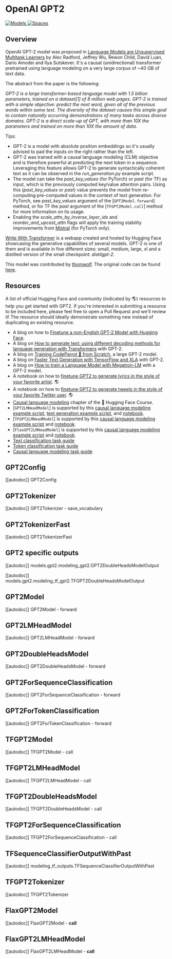 <!--Copyright 2020 The HuggingFace Team. All rights reserved.

Licensed under the Apache License, Version 2.0 (the "License"); you may not use this file except in compliance with
the License. You may obtain a copy of the License at

http://www.apache.org/licenses/LICENSE-2.0

Unless required by applicable law or agreed to in writing, software distributed under the License is distributed on
an "AS IS" BASIS, WITHOUT WARRANTIES OR CONDITIONS OF ANY KIND, either express or implied. See the License for the
specific language governing permissions and limitations under the License.
-->

# OpenAI GPT2

<div class="flex flex-wrap space-x-1">
<a href="https://huggingface.co/models?filter=gpt2">
<img alt="Models" src="https://img.shields.io/badge/All_model_pages-gpt2-blueviolet">
</a>
<a href="https://huggingface.co/spaces/docs-demos/gpt2">
<img alt="Spaces" src="https://img.shields.io/badge/%F0%9F%A4%97%20Hugging%20Face-Spaces-blue">
</a>
</div>

## Overview

OpenAI GPT-2 model was proposed in [Language Models are Unsupervised Multitask Learners](https://cdn.openai.com/better-language-models/language_models_are_unsupervised_multitask_learners.pdf) by Alec
Radford, Jeffrey Wu, Rewon Child, David Luan, Dario Amodei and Ilya Sutskever. It's a causal (unidirectional)
transformer pretrained using language modeling on a very large corpus of ~40 GB of text data.

The abstract from the paper is the following:

*GPT-2 is a large transformer-based language model with 1.5 billion parameters, trained on a dataset[1] of 8 million
web pages. GPT-2 is trained with a simple objective: predict the next word, given all of the previous words within some
text. The diversity of the dataset causes this simple goal to contain naturally occurring demonstrations of many tasks
across diverse domains. GPT-2 is a direct scale-up of GPT, with more than 10X the parameters and trained on more than
10X the amount of data.*

Tips:

- GPT-2 is a model with absolute position embeddings so it's usually advised to pad the inputs on the right rather than
  the left.
- GPT-2 was trained with a causal language modeling (CLM) objective and is therefore powerful at predicting the next
  token in a sequence. Leveraging this feature allows GPT-2 to generate syntactically coherent text as it can be
  observed in the *run_generation.py* example script.
- The model can take the *past_key_values* (for PyTorch) or *past* (for TF) as input, which is the previously computed
  key/value attention pairs. Using this (*past_key_values* or *past*) value prevents the model from re-computing
  pre-computed values in the context of text generation. For PyTorch, see *past_key_values* argument of the
  [`GPT2Model.forward`] method, or for TF the *past* argument of the
  [`TFGPT2Model.call`] method for more information on its usage.
- Enabling the *scale_attn_by_inverse_layer_idx* and *reorder_and_upcast_attn* flags will apply the training stability
  improvements from [Mistral](https://github.com/stanford-crfm/mistral/) (for PyTorch only).

[Write With Transformer](https://transformer.huggingface.co/doc/gpt2-large) is a webapp created and hosted by
Hugging Face showcasing the generative capabilities of several models. GPT-2 is one of them and is available in five
different sizes: small, medium, large, xl and a distilled version of the small checkpoint: *distilgpt-2*.

This model was contributed by [thomwolf](https://huggingface.co/thomwolf). The original code can be found [here](https://openai.com/blog/better-language-models/).

## Resources

A list of official Hugging Face and community (indicated by 🌎) resources to help you get started with GPT2. If you're interested in submitting a resource to be included here, please feel free to open a Pull Request and we'll review it! The resource should ideally demonstrate something new instead of duplicating an existing resource.

<PipelineTag pipeline="text-generation"/>

- A blog on how to [Finetune a non-English GPT-2 Model with Hugging Face](https://www.philschmid.de/fine-tune-a-non-english-gpt-2-model-with-huggingface).
- A blog on [How to generate text: using different decoding methods for language generation with Transformers](https://huggingface.co/blog/how-to-generate) with GPT-2.
- A blog on [Training CodeParrot 🦜 from Scratch](https://huggingface.co/blog/codeparrot), a large GPT-2 model.
- A blog on [Faster Text Generation with TensorFlow and XLA](https://huggingface.co/blog/tf-xla-generate) with GPT-2.
- A blog on [How to train a Language Model with Megatron-LM](https://huggingface.co/blog/megatron-training) with a GPT-2 model.
- A notebook on how to [finetune GPT2 to generate lyrics in the style of your favorite artist](https://colab.research.google.com/github/AlekseyKorshuk/huggingartists/blob/master/huggingartists-demo.ipynb). 🌎
- A notebook on how to [finetune GPT2 to generate tweets in the style of your favorite Twitter user](https://colab.research.google.com/github/borisdayma/huggingtweets/blob/master/huggingtweets-demo.ipynb). 🌎
- [Causal language modeling](https://huggingface.co/course/en/chapter7/6?fw=pt#training-a-causal-language-model-from-scratch) chapter of the 🤗 Hugging Face Course.
- [`GPT2LMHeadModel`] is supported by this [causal language modeling example script](https://github.com/huggingface/transformers/tree/main/examples/pytorch/language-modeling#gpt-2gpt-and-causal-language-modeling), [text generation example script](https://github.com/huggingface/transformers/tree/main/examples/pytorch/text-generation), and [notebook](https://colab.research.google.com/github/huggingface/notebooks/blob/main/examples/language_modeling.ipynb).
- [`TFGPT2LMHeadModel`] is supported by this [causal language modeling example script](https://github.com/huggingface/transformers/tree/main/examples/tensorflow/language-modeling#run_clmpy) and [notebook](https://colab.research.google.com/github/huggingface/notebooks/blob/main/examples/language_modeling-tf.ipynb).
- [`FlaxGPT2LMHeadModel`] is supported by this [causal language modeling example script](https://github.com/huggingface/transformers/tree/main/examples/flax/language-modeling#causal-language-modeling) and [notebook](https://colab.research.google.com/github/huggingface/notebooks/blob/main/examples/causal_language_modeling_flax.ipynb).
- [Text classification task guide](./tasks/sequence_classification)
- [Token classification task guide](./tasks/token_classification)
- [Causal language modeling task guide](./tasks/language_modeling)

## GPT2Config

[[autodoc]] GPT2Config

## GPT2Tokenizer

[[autodoc]] GPT2Tokenizer
    - save_vocabulary

## GPT2TokenizerFast

[[autodoc]] GPT2TokenizerFast

## GPT2 specific outputs

[[autodoc]] models.gpt2.modeling_gpt2.GPT2DoubleHeadsModelOutput

[[autodoc]] models.gpt2.modeling_tf_gpt2.TFGPT2DoubleHeadsModelOutput

## GPT2Model

[[autodoc]] GPT2Model
    - forward

## GPT2LMHeadModel

[[autodoc]] GPT2LMHeadModel
    - forward

## GPT2DoubleHeadsModel

[[autodoc]] GPT2DoubleHeadsModel
    - forward

## GPT2ForSequenceClassification

[[autodoc]] GPT2ForSequenceClassification
    - forward

## GPT2ForTokenClassification

[[autodoc]] GPT2ForTokenClassification
    - forward

## TFGPT2Model

[[autodoc]] TFGPT2Model
    - call

## TFGPT2LMHeadModel

[[autodoc]] TFGPT2LMHeadModel
    - call

## TFGPT2DoubleHeadsModel

[[autodoc]] TFGPT2DoubleHeadsModel
    - call

## TFGPT2ForSequenceClassification

[[autodoc]] TFGPT2ForSequenceClassification
    - call

## TFSequenceClassifierOutputWithPast

[[autodoc]] modeling_tf_outputs.TFSequenceClassifierOutputWithPast

## TFGPT2Tokenizer

[[autodoc]] TFGPT2Tokenizer

## FlaxGPT2Model

[[autodoc]] FlaxGPT2Model
    - __call__

## FlaxGPT2LMHeadModel

[[autodoc]] FlaxGPT2LMHeadModel
    - __call__
